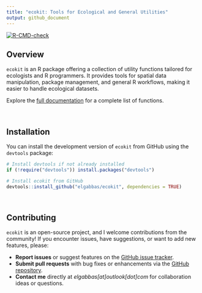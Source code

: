 ```yaml
---
title: "ecokit: Tools for Ecological and General Utilities"
output: github_document
---
```


<!-- badges: start -->
[![R-CMD-check](https://github.com/elgabbas/ecokit/actions/workflows/R-CMD-check.yaml/badge.svg)](https://github.com/elgabbas/ecokit/actions/workflows/R-CMD-check.yaml)
<!-- badges: end -->

## Overview

`ecokit` is an R package offering a collection of utility functions tailored for ecologists and R programmers. It provides tools for spatial data manipulation, package management, and general R workflows, making it easier to handle ecological datasets.

Explore the [full documentation](https://elgabbas.github.io/ecokit/reference/index.html) for a complete list of functions.

<br/>

## Installation

You can install the development version of `ecokit` from GitHub using the `devtools` package:

```r
# Install devtools if not already installed
if (!require("devtools")) install.packages("devtools")

# Install ecokit from GitHub
devtools::install_github("elgabbas/ecokit", dependencies = TRUE)
```

<br/>

## Contributing

`ecokit` is an open-source project, and I welcome contributions from the community! If you encounter issues, have suggestions, or want to add new features, please:

- **Report issues** or suggest features on the [GitHub issue tracker](https://github.com/elgabbas/ecokit/issues).
- **Submit pull requests** with bug fixes or enhancements via the [GitHub repository](https://github.com/elgabbas/ecokit).
- **Contact me** directly at *elgabbas[at]outlook[dot]com* for collaboration ideas or questions.
